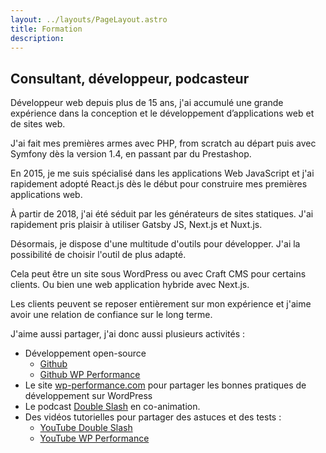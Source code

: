 ```yaml
---
layout: ../layouts/PageLayout.astro
title: Formation
description:
---
```


## Consultant, développeur, podcasteur

Développeur web depuis plus de 15 ans, j'ai accumulé une grande expérience dans la conception et le développement d’applications web et de sites web.

J'ai fait mes premières armes avec PHP, from scratch au départ puis avec Symfony dès la version 1.4, en passant par du Prestashop.

En 2015, je me suis spécialisé dans les applications Web JavaScript et j'ai rapidement adopté React.js dès le début pour construire mes premières applications web.

À partir de 2018, j'ai été séduit par les générateurs de sites statiques. J'ai rapidement pris plaisir à utiliser Gatsby JS, Next.js et Nuxt.js.

Désormais, je dispose d'une multitude d'outils pour développer. J'ai la possibilité de choisir l'outil de plus adapté.

Cela peut être un site sous WordPress ou avec Craft CMS pour certains clients. Ou bien une web application hybride avec Next.js.

Les clients peuvent se reposer entièrement sur mon expérience et j'aime avoir une relation de confiance sur le long terme.

J'aime aussi partager, j'ai donc aussi plusieurs activités :

- Développement open-source
  - [Github](https://github.com/ipatate)
  - [Github WP Performance](https://github.com/WP-Performance)
- Le site [wp-performance.com](https://wp-performance.com/) pour partager les bonnes pratiques de développement sur WordPress
- Le podcast [Double Slash](https://double-slash.dev/) en co-animation.
- Des vidéos tutorielles pour partager des astuces et des tests :
  - [YouTube Double Slash](https://www.youtube.com/channel/UCp5DGBAX2XNJXeOVAo7bICQ)
  - [YouTube WP Performance](https://www.youtube.com/channel/UCp5DGBAX2XNJXeOVAo7bICQ)
